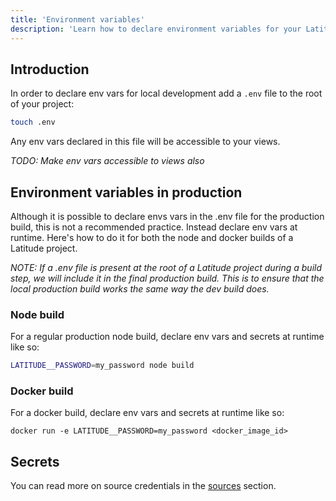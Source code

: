 ```yaml
---
title: 'Environment variables'
description: 'Learn how to declare environment variables for your Latitude projects'
---
```


## Introduction

In order to declare env vars for local development add a `.env` file to the root of your project:

```bash
touch .env
```

Any env vars declared in this file will be accessible to your views.

_TODO: Make env vars accessible to views also_

## Environment variables in production

Although it is possible to declare envs vars in the .env file for the
production build, this is not a recommended practice. Instead declare env vars
at runtime. Here's how to do it for both the node and docker builds of a
Latitude project.

_NOTE: If a .env file is present at the root of a Latitude project during a
build step, we will include it in the final production build. This is to ensure
that the local production build works the same way the dev build does._

### Node build

For a regular production node build, declare env vars and secrets at runtime like so:

```bash
LATITUDE__PASSWORD=my_password node build
```

### Docker build

For a docker build, declare env vars and secrets at runtime like so:

```
docker run -e LATITUDE__PASSWORD=my_password <docker_image_id>
```

## Secrets

You can read more on source credentials in the [sources](/sources/credentials) section.
